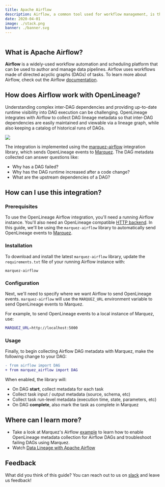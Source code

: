 ```yaml
---
title: Apache Airflow
description: Airflow, a common tool used for workflow management, is the foundation of many data pipelines. Enabling OpenLineage in Apache Airflow automatically tracks metadata about jobs and datasets as DAGs execute.
date: 2020-04-01
image: ./stack.png
banner: ./banner.svg
---
```


```toc
```

## What is Apache Airflow?

**Airflow** is a widely-used workflow automation and scheduling platform that can be used to author and manage data pipelines. Airflow uses workflows made of directed acyclic graphs (DAGs) of tasks. To learn more about Airflow, check out the Airflow [documentation](https://airflow.apache.org/docs/apache-airflow/stable/index.html).

## How does Airflow work with OpenLineage?

Understanding complex inter-DAG dependencies and providing up-to-date runtime visibility into DAG execution can be challenging. OpenLineage integrates with Airflow to collect DAG lineage metadata so that inter-DAG dependencies are easily maintained and viewable via a lineage graph, while also keeping a catalog of historical runs of DAGs.

<img class="m-12" src="./af-schematic.svg" />

The integration is implemented using the [marquez-airflow](https://pypi.org/project/marquez-airflow)  integration library, which sends OpenLineage events to [Marquez](https://marquezproject.ai). The DAG metadata collected can answer questions like:

* Why has a DAG failed?
* Why has the DAG runtime increased after a code change?
* What are the upstream dependencies of a DAG?


## How can I use this integration?

### Prerequisites

To use the OpenLineage Airflow integration, you'll need a running Airflow instance. You'll also need an OpenLineage compatible [HTTP backend](https://github.com/OpenLineage/OpenLineage#scope). In this guide, we'll be using the `marquez-airflow` library to automatically send OpenLineage events to [Marquez](https://marquezproject.ai).

### Installation

To download and install the latest `marquez-airflow` library, update the `requirements.txt` file of your running Airflow instance with: 

```
marquez-airflow
```

### Configuration

Next, we'll need to specify where we want Airflow to send OpenLineage events. `marquez-airflow` will use the `MARQUEZ_URL` environment variable to send OpenLineage events to Marquez.

For example, to send OpenLineage events to a local instance of Marquez, use:

```bash
MARQUEZ_URL=http://localhost:5000
```

### Usage

Finally, to begin collecting Airflow DAG metadata with Marquez, make the following change to your DAG:

```diff
- from airflow import DAG
+ from marquez_airflow import DAG
```

When enabled, the library will:

* On DAG **start**, collect metadata for each task
* Collect task input / output metadata (source, schema, etc)
* Collect task run-level metadata (execution time, state, parameters, etc)
* On DAG **complete**, also mark the task as complete in Marquez

## Where can I learn more?

* Take a look at Marquez's Airflow [example](https://github.com/MarquezProject/marquez/tree/main/examples/airflow) to learn how to enable OpenLineage metadata collection for Airflow DAGs and troubleshoot failing DAGs using Marquez.
* Watch [Data Lineage with Apache Airflow](https://www.youtube.com/watch?v=dfRetdg9444)

## Feedback

What did you think of this guide? You can reach out to us on [slack](http://bit.ly/OpenLineageSlack) and leave us feedback!  


